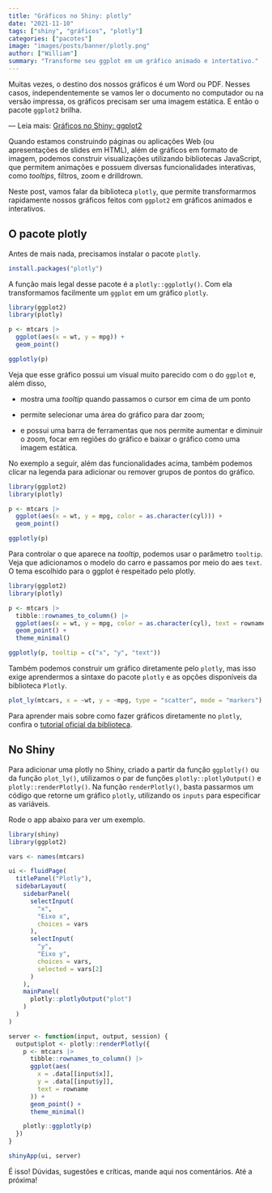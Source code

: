 ```yaml
---
title: "Gráficos no Shiny: plotly"
date: "2021-11-10"
tags: ["shiny", "gráficos", "plotly"]
categories: ["pacotes"]
image: "images/posts/banner/plotly.png"
author: ["William"]
summary: "Transforme seu ggplot em um gráfico animado e intertativo."
---
```


Muitas vezes, o destino dos nossos gráficos é um Word ou PDF. Nesses casos, independentemente se vamos ler o documento no computador ou na versão impressa, os gráficos precisam ser uma imagem estática. E então o pacote `ggplot2` brilha.

— Leia mais: [Gráficos no Shiny: ggplot2](https://blog.curso-r.com/posts/2021-10-21-shiny-ggplot2/)

Quando estamos construindo páginas ou aplicações Web (ou apresentações de slides em HTML), além de gráficos em formato de imagem, podemos construir visualizações utilizando bibliotecas JavaScript, que permitem animações e possuem diversas funcionalidades interativas, como *tooltips*, filtros, zoom e drilldrown.

Neste post, vamos falar da biblioteca `plotly`, que permite transformarmos rapidamente nossos gráficos feitos com `ggplot2` em gráficos animados e interativos.

## O pacote plotly

Antes de mais nada, precisamos instalar o pacote `plotly`.

```r
install.packages("plotly")
```

A função mais legal desse pacote é a `plotly::ggplotly()`. Com ela transformamos facilmente um `ggplot` em um gráfico `plotly`.

```r
library(ggplot2)
library(plotly)

p <- mtcars |> 
  ggplot(aes(x = wt, y = mpg)) +
  geom_point()

ggplotly(p)
```

Veja que esse gráfico possui um visual muito parecido com o do `ggplot` e, além disso,

- mostra uma *tooltip* quando passamos o cursor em cima de um ponto

- permite selecionar uma área do gráfico para dar zoom;

- e possui uma barra de ferramentas que nos permite aumentar e diminuir o zoom, focar em regiões do gráfico e baixar o gráfico como uma imagem estática.

No exemplo a seguir, além das funcionalidades acima, também podemos clicar na legenda para adicionar ou remover grupos de pontos do gráfico.

```r
library(ggplot2)
library(plotly)

p <- mtcars |> 
  ggplot(aes(x = wt, y = mpg, color = as.character(cyl))) +
  geom_point()

ggplotly(p)
```

Para controlar o que aparece na *tooltip*, podemos usar o parâmetro `tooltip`. Veja que adicionamos o modelo do carro e passamos por meio do aes `text`. O tema escolhido para o ggplot é respeitado pelo plotly.

```r
library(ggplot2)
library(plotly)

p <- mtcars |> 
  tibble::rownames_to_column() |> 
  ggplot(aes(x = wt, y = mpg, color = as.character(cyl), text = rowname)) +
  geom_point() +
  theme_minimal()

ggplotly(p, tooltip = c("x", "y", "text"))
```

Também podemos construir um gráfico diretamente pelo `plotly`, mas isso exige aprendermos a sintaxe do pacote `plotly` e as opções disponíveis da biblioteca `Plotly`.

```r
plot_ly(mtcars, x = ~wt, y = ~mpg, type = "scatter", mode = "markers")
```

Para aprender mais sobre como fazer gráficos diretamente no `plotly`, confira o [tutorial oficial da biblioteca](https://plotly.com/r/getting-started/#next-steps).

## No Shiny

Para adicionar uma plotly no Shiny, criado a partir da função `ggplotly()` ou da função `plot_ly()`, utilizamos o par de funções `plotly::plotlyOutput()` e `plotly::renderPlotly()`. Na função `renderPlotly()`, basta passarmos um código que retorne um gráfico `plotly`, utilizando os `inputs` para especificar as variáveis.

Rode o app abaixo para ver um exemplo.

```r
library(shiny)
library(ggplot2)

vars <- names(mtcars)

ui <- fluidPage(
  titlePanel("Plotly"),
  sidebarLayout(
    sidebarPanel(
      selectInput(
        "x",
        "Eixo x",
        choices = vars
      ),
      selectInput(
        "y",
        "Eixo y",
        choices = vars,
        selected = vars[2]
      )
    ),
    mainPanel(
      plotly::plotlyOutput("plot")
    )
  )
)

server <- function(input, output, session) {
  output$plot <- plotly::renderPlotly({
    p <- mtcars |>
      tibble::rownames_to_column() |>
      ggplot(aes(
        x = .data[[input$x]],
        y = .data[[input$y]],
        text = rowname
      )) +
      geom_point() +
      theme_minimal()

    plotly::ggplotly(p)
  })
}

shinyApp(ui, server)
```

É isso! Dúvidas, sugestões e críticas, mande aqui nos comentários. 
Até a próxima!

